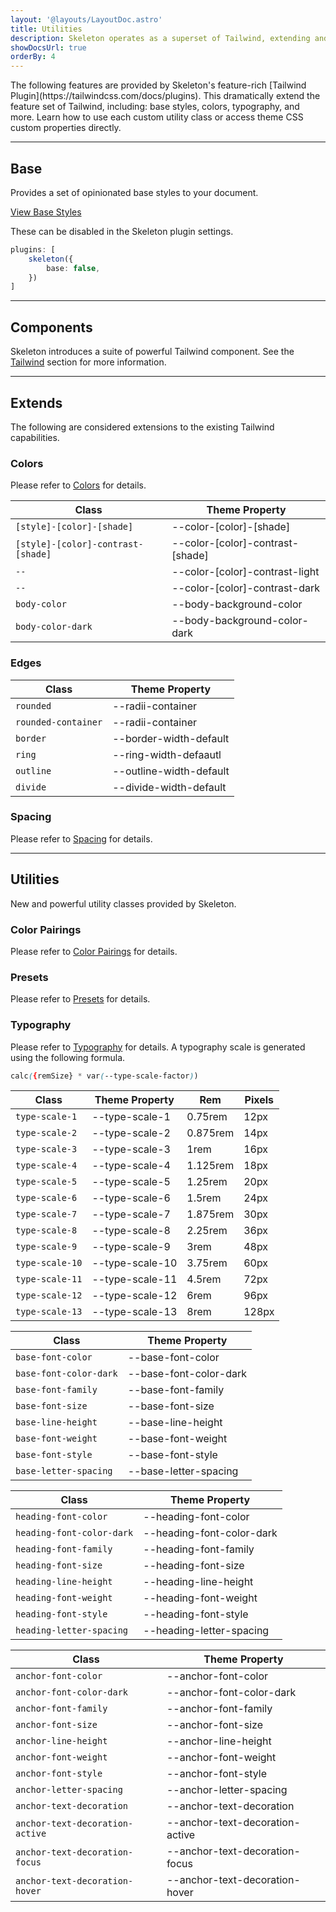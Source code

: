 ```yaml
---
layout: '@layouts/LayoutDoc.astro'
title: Utilities
description: Skeleton operates as a superset of Tailwind, extending and adding powerful utility classes and styles.
showDocsUrl: true
orderBy: 4
---
```



<p class="type-scale-5">The following features are provided by Skeleton's feature-rich [Tailwind Plugin](https://tailwindcss.com/docs/plugins). This dramatically extend the feature set of Tailwind, including: base styles, colors, typography, and more. Learn how to use each custom utility class or access theme CSS custom properties directly.</p>

---

## Base

Provides a set of opinionated base styles to your document.

<a href="https://github.com/skeletonlabs/skeleton/blob/next/packages/skeleton/src/plugin/base/core.css" class="btn preset-outlined-surface-200-800">View Base Styles</a>

These can be disabled in the Skeleton plugin settings.

```ts title="tailwind.config"
plugins: [
    skeleton({
        base: false,
    })
]
```

---

## Components

Skeleton introduces a suite of powerful Tailwind component. See the [Tailwind](/tailwind/badges) section for more information.

---

## Extends

The following are considered extensions to the existing Tailwind capabilities.

### Colors

Please refer to [Colors](/design/colors) for details.

| Class                              | Theme Property                   |
| ---------------------------------- | -------------------------------- |
| `[style]-[color]-[shade]`          | --color-[color]-[shade]          |
| `[style]-[color]-contrast-[shade]` | --color-[color]-contrast-[shade] |
| `--`                               | --color-[color]-contrast-light   |
| `--`                               | --color-[color]-contrast-dark    |
| `body-color`                       | --body-background-color          |
| `body-color-dark`                  | --body-background-color-dark     |

### Edges

| Class                | Theme Property          |
| -------------------- | ----------------------- |
| `rounded`            | --radii-container       |
| `rounded-container`  | --radii-container       |
| `border`             | --border-width-default  |
| `ring`               | --ring-width-defaautl   |
| `outline`            | --outline-width-default |
| `divide`             | --divide-width-default  |

### Spacing

Please refer to [Spacing](/design/spacing) for details.

---

## Utilities

New and powerful utility classes provided by Skeleton.

### Color Pairings

Please refer to [Color Pairings](/design/colors#pairings) for details.

### Presets

Please refer to [Presets](/design/presets) for details.

### Typography

Please refer to [Typography](/design/typography) for details. A typography scale is generated using the following formula.

```css
calc({remSize} * var(--type-scale-factor))
```

| Class | Theme Property | Rem | Pixels |
| --- | --- | --- | --- |
| `type-scale-1` | --type-scale-1 | 0.75rem | 12px |
| `type-scale-2` | --type-scale-2 | 0.875rem | 14px |
| `type-scale-3` | --type-scale-3 | 1rem | 16px |
| `type-scale-4` | --type-scale-4 | 1.125rem | 18px |
| `type-scale-5` | --type-scale-5 | 1.25rem | 20px |
| `type-scale-6` | --type-scale-6 | 1.5rem | 24px |
| `type-scale-7` | --type-scale-7 | 1.875rem | 30px |
| `type-scale-8` | --type-scale-8 | 2.25rem | 36px |
| `type-scale-9` | --type-scale-9 | 3rem | 48px |
| `type-scale-10` | --type-scale-10 | 3.75rem | 60px |
| `type-scale-11` | --type-scale-11 | 4.5rem | 72px |
| `type-scale-12` | --type-scale-12 | 6rem | 96px |
| `type-scale-13` | --type-scale-13 | 8rem | 128px |

| Class  | Theme Property  |
| --- | --- |
| `base-font-color` | --base-font-color |
| `base-font-color-dark` | --base-font-color-dark |
| `base-font-family` | --base-font-family |
| `base-font-size` | --base-font-size |
| `base-line-height` | --base-line-height |
| `base-font-weight` | --base-font-weight |
| `base-font-style` | --base-font-style |
| `base-letter-spacing` | --base-letter-spacing |

| Class  | Theme Property  |
| --- | --- |
| `heading-font-color` | --heading-font-color |
| `heading-font-color-dark` | --heading-font-color-dark |
| `heading-font-family` | --heading-font-family |
| `heading-font-size` | --heading-font-size |
| `heading-line-height` | --heading-line-height |
| `heading-font-weight` | --heading-font-weight |
| `heading-font-style` | --heading-font-style |
| `heading-letter-spacing` | --heading-letter-spacing |

| Class  | Theme Property  |
| --- | --- |
| `anchor-font-color` | --anchor-font-color |
| `anchor-font-color-dark` | --anchor-font-color-dark |
| `anchor-font-family` | --anchor-font-family |
| `anchor-font-size` | --anchor-font-size |
| `anchor-line-height` | --anchor-line-height |
| `anchor-font-weight` | --anchor-font-weight |
| `anchor-font-style` | --anchor-font-style |
| `anchor-letter-spacing` | --anchor-letter-spacing |
| `anchor-text-decoration` | --anchor-text-decoration |
| `anchor-text-decoration-active` | --anchor-text-decoration-active |
| `anchor-text-decoration-focus` | --anchor-text-decoration-focus |
| `anchor-text-decoration-hover` | --anchor-text-decoration-hover |